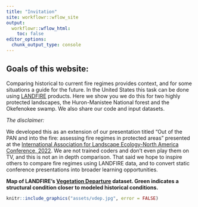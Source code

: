---
title: "Invitation"
site: workflowr::wflow_site
output:
  workflowr::wflow_html:
    toc: false
editor_options:
  chunk_output_type: console
---

## Goals of this website:
Comparing historical to current fire regimes provides context, and for some situations a guide for the future.  In the United States this task can be done using [LANDFIRE](https://landfire.gov/) products.  Here we show you we do this for two highly protected landscapes, the Huron-Manistee National forest and the Okefenokee swamp.  We also share our code and input datasets.  

*The disclaimer:*

We developed this as an extension of our presentation titled "Out of the PAN and into the fire: assessing fire regimes in protected areas" presented at the [International Association for Landscape Ecology-North America Conference, 2022](https://www.ialena.org/annual-meeting.html).  We are not trained coders and don't even play them on TV, and this is not an in depth comparison.  That said we hope to inspire others to compare fire regimes using LANDFIRE data, and to convert static conference presentations into broader learning opportunities. 


**Map of LANDFIRE's [Vegetation Departure](https://landfire.gov/vdep.php) dataset.  Green indicates a structural condition closer to modeled historical conditions.**  

```{r lmngr map, echo=FALSE, message=FALSE, warning=FALSE}
knitr::include_graphics("assets/vdep.jpg", error = FALSE)
```


